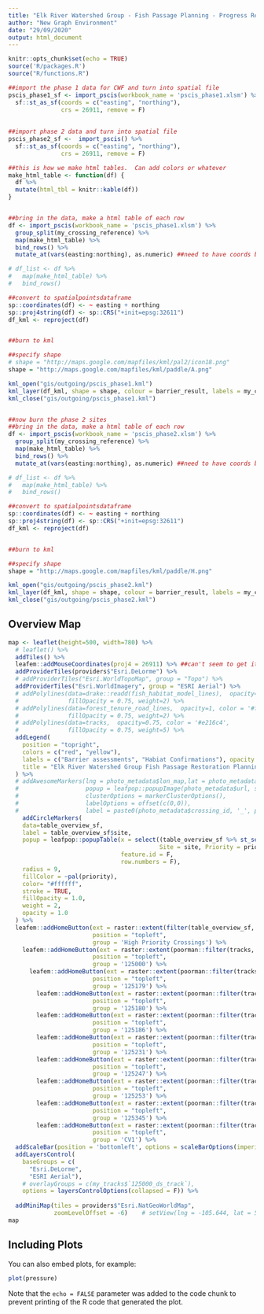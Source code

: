 ```yaml
---
title: "Elk River Watershed Group - Fish Passage Planning - Progress Report"
author: "New Graph Environment"
date: "29/09/2020"
output: html_document
---
```


```r
knitr::opts_chunk$set(echo = TRUE)
source('R/packages.R')
source("R/functions.R")
```

```r
##import the phase 1 data for CWF and turn into spatial file
pscis_phase1_sf <- import_pscis(workbook_name = 'pscis_phase1.xlsm') %>% 
  sf::st_as_sf(coords = c("easting", "northing"), 
               crs = 26911, remove = F)
  
  
##import phase 2 data and turn into spatial file
pscis_phase2_sf <-  import_pscis() %>%  
  sf::st_as_sf(coords = c("easting", "northing"), 
               crs = 26911, remove = F)
```

```r

##this is how we make html tables.  Can add colors or whatever
make_html_table <- function(df) {
  df %>% 
  mutate(html_tbl = knitr::kable(df))
}


##bring in the data, make a html table of each row
df <- import_pscis(workbook_name = 'pscis_phase1.xlsm') %>%  
  group_split(my_crossing_reference) %>% 
  map(make_html_table) %>% 
  bind_rows() %>% 
  mutate_at(vars(easting:northing), as.numeric) ##need to have coords be numeric

# df_list <- df %>% 
#   map(make_html_table) %>% 
#   bind_rows()

##convert to spatialpointsdataframe
sp::coordinates(df) <- ~ easting + northing
sp::proj4string(df) <- sp::CRS("+init=epsg:32611")
df_kml <- reproject(df) 


##burn to kml

##specify shape
# shape = "http://maps.google.com/mapfiles/kml/pal2/icon18.png"
shape = "http://maps.google.com/mapfiles/kml/paddle/A.png"

kml_open("gis/outgoing/pscis_phase1.kml")
kml_layer(df_kml, shape = shape, colour = barrier_result, labels = my_crossing_reference, html.table = df_kml$html_tbl, z.scale = 2, LabelScale = 1, size = 2)
kml_close("gis/outgoing/pscis_phase1.kml")


##now burn the phase 2 sites
##bring in the data, make a html table of each row
df <- import_pscis(workbook_name = 'pscis_phase2.xlsm') %>%  
  group_split(my_crossing_reference) %>% 
  map(make_html_table) %>% 
  bind_rows() %>% 
  mutate_at(vars(easting:northing), as.numeric) ##need to have coords be numeric

# df_list <- df %>% 
#   map(make_html_table) %>% 
#   bind_rows()

##convert to spatialpointsdataframe
sp::coordinates(df) <- ~ easting + northing
sp::proj4string(df) <- sp::CRS("+init=epsg:32611")
df_kml <- reproject(df) 


##burn to kml

##specify shape
shape = "http://maps.google.com/mapfiles/kml/paddle/H.png"

kml_open("gis/outgoing/pscis_phase2.kml")
kml_layer(df_kml, shape = shape, colour = barrier_result, labels = my_crossing_reference, html.table = df_kml$html_tbl, z.scale = 2, LabelScale = 1, size = 2)
kml_close("gis/outgoing/pscis_phase2.kml")

```


## Overview Map



```r
map <- leaflet(height=500, width=780) %>%
  # leaflet() %>% 
  addTiles() %>%
  leafem::addMouseCoordinates(proj4 = 26911) %>% ##can't seem to get it to render utms yet
  addProviderTiles(providers$"Esri.DeLorme") %>% 
  # addProviderTiles("Esri.WorldTopoMap", group = "Topo") %>%
  addProviderTiles("Esri.WorldImagery", group = "ESRI Aerial") %>% 
  # addPolylines(data=drake::readd(fish_habitat_model_lines),  opacity=1, color = '#6498d2',
  #              fillOpacity = 0.75, weight=2) %>% 
  # addPolylines(data=forest_tenure_road_lines,  opacity=1, color = '#ff7f00',
  #              fillOpacity = 0.75, weight=2) %>%
  # addPolylines(data=tracks,  opacity=0.75, color = '#e216c4',
  #              fillOpacity = 0.75, weight=5) %>%
  addLegend(
    position = "topright",
    colors = c("red", "yellow"),
    labels = c("Barrier assessments", "Habiat Confirmations"), opacity = 1,
    title = "Elk River Watershed Group Fish Passage Restoration Planning",
  ) %>% 
  # addAwesomeMarkers(lng = photo_metadata$lon_map,lat = photo_metadata$lat_map,
  #                   popup = leafpop::popupImage(photo_metadata$url, src = "remote"),
  #                   clusterOptions = markerClusterOptions(),
  #                   labelOptions = offset(c(0,0)),
  #                   label = paste0(photo_metadata$crossing_id, '_', photo_metadata$filename)) %>%
    addCircleMarkers(
    data=table_overview_sf,
    label = table_overview_sf$site,
    popup = leafpop::popupTable(x = select((table_overview_sf %>% st_set_geometry(NULL)), 
                                           Site = site, Priority = priority, Stream = stream_name, Road = road_name, Comments = comments),
                                feature.id = F,
                                row.numbers = F), 
    radius = 9,
    fillColor = ~pal(priority),
    color= "#ffffff",
    stroke = TRUE, 
    fillOpacity = 1.0,
    weight = 2,
    opacity = 1.0
  ) %>% 
  leafem::addHomeButton(ext = raster::extent(filter(table_overview_sf, priority %ilike% 'High')),
                        position = "topleft",
                        group = 'High Priority Crossings') %>%
    leafem::addHomeButton(ext = raster::extent(poorman::filter(tracks, site %like% '125000')),  ##note that poorman detaches geom somehow .  dplyr leaves the geom as the whole object.. too weird
                        position = "topleft",
                        group = '125000') %>%
      leafem::addHomeButton(ext = raster::extent(poorman::filter(tracks, site %like% '125179')),
                        position = "topleft", 
                        group = '125179') %>% 
        leafem::addHomeButton(ext = raster::extent(poorman::filter(tracks, site %like% '125180')),
                        position = "topleft",
                        group = '125180') %>%
        leafem::addHomeButton(ext = raster::extent(poorman::filter(tracks, site %like% '125186')),
                        position = "topleft",
                        group = '125186') %>%
        leafem::addHomeButton(ext = raster::extent(poorman::filter(tracks, site %like% '125231')),
                        position = "topleft",
                        group = '125231') %>%
        leafem::addHomeButton(ext = raster::extent(poorman::filter(tracks, site %like% '125247')),
                        position = "topleft",
                        group = '125247') %>%
        leafem::addHomeButton(ext = raster::extent(poorman::filter(tracks, site %like% '125253')),
                        position = "topleft",
                        group = '125253') %>%
        leafem::addHomeButton(ext = raster::extent(poorman::filter(tracks, site %like% '57687')), ##watch out here
                        position = "topleft",
                        group = '125345') %>%
        leafem::addHomeButton(ext = raster::extent(poorman::filter(tracks, site %like% 'CV1')),
                        position = "topleft",
                        group = 'CV1') %>%
  addScaleBar(position = 'bottomleft', options = scaleBarOptions(imperial = FALSE)) %>% 
  addLayersControl(
    baseGroups = c(
      "Esri.DeLorme",
      "ESRI Aerial"),
    # overlayGroups = c(my_tracks$`125000_ds_track`),
    options = layersControlOptions(collapsed = F)) %>% 
  
  addMiniMap(tiles = providers$"Esri.NatGeoWorldMap",
             zoomLevelOffset = -6)    # setView(lng = -105.644, lat = 51.618, zoom = 3) ##this becomes the latest and greatest pscis crossing utm
map

```

## Including Plots

You can also embed plots, for example:

```r
plot(pressure)
```

Note that the `echo = FALSE` parameter was added to the code chunk to prevent printing of the R code that generated the plot.
